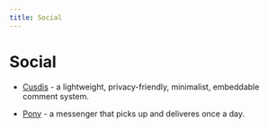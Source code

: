 ```yaml
---
title: Social
---
```



# Social

- [Cusdis](https://github.com/djyde/cusdis) - a lightweight, privacy-friendly, minimalist, embeddable comment system.
  <div><Tag name="web"/><Tag name="free"/><Tag name="open-source"/></div>

- [Pony](https://www.ponymessenger.com/) - a messenger that picks up and deliveres once a day.
  <div><Tag name="cross-platform"/><Tag name="free"/></div>
